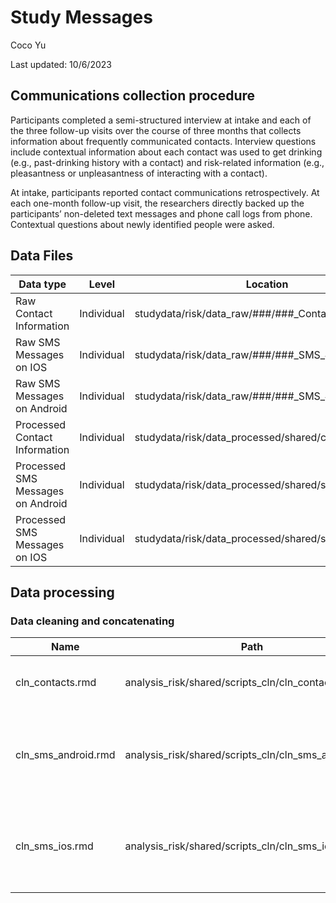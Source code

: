 # Study Messages

Coco Yu

Last updated: 10/6/2023

## Communications collection procedure

Participants completed a semi-structured interview at intake and each of the three follow-up visits over the course of three months that collects information about frequently communicated contacts. Interview questions include contextual information about each contact was used to get drinking (e.g., past-drinking history with a contact) and risk-related information (e.g., pleasantness or unpleasantness of interacting with a contact).

At intake, participants reported contact communications retrospectively. At each one-month follow-up visit, the researchers directly backed up the participants' non-deleted text messages and phone call logs from phone. Contextual questions about newly identified people were asked.

## Data Files

| Data type                         | Level      | Location                                             |
|---------------------|------------------|---------------------------------|
| Raw Contact Information           | Individual | studydata/risk/data_raw/###/###\_Contacts.xlsx       |
| Raw SMS Messages on IOS           | Individual | studydata/risk/data_raw/###/###\_SMS\_#.sql          |
| Raw SMS Messages on Android       | Individual | studydata/risk/data_raw/###/###\_SMS\_#.xml          |
| Processed Contact Information     | Individual | studydata/risk/data_processed/shared/contacts.csv    |
| Processed SMS Messages on Android | Individual | studydata/risk/data_processed/shared/sms_android.csv |
| Processed SMS Messages on IOS     | Individual | studydata/risk/data_processed/shared/sms_ios.csv     |

## Data processing

### Data cleaning and concatenating

| Name                | Path                                                 | Function                                                      | Input                                          | Output          |
|---------------|---------------|---------------|---------------|---------------|
| cln_contacts.rmd    | analysis_risk/shared/scripts_cln/cln_contacts.rmd    | cleans up contact information for EDA                         | individual contact files (###\_Contacts.xlsx)  | contacts.csv    |
| cln_sms_android.rmd | analysis_risk/shared/scripts_cln/cln_sms_android.rmd | cleans up text messages information on android device for EDA | up to three text message for each participant  | ###\_SMS\_#.xml |
| cln_sms_ios.rmd     | analysis_risk/shared/scripts_cln/cln_sms_ios.rmd     | cleans up text messages information on ios device for EDA     | up to three text messages for each participant | ###\_SMS\_#.sql |
